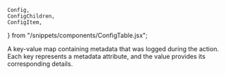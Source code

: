 
	Config,
	ConfigChildren,
	ConfigItem,
} from "/snippets/components/ConfigTable.jsx";

<Config>
	<ConfigItem title="actions.ngrok.log.metadata" type="object">
		<p>
			A key-value map containing metadata that was logged during the action.
			Each key represents a metadata attribute, and the value provides its
			corresponding details.
		</p>
	</ConfigItem>
</Config>
